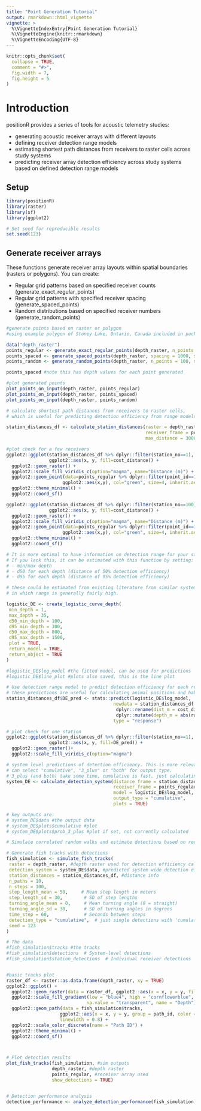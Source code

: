 ```yaml
---
title: "Point Generation Tutorial"
output: rmarkdown::html_vignette
vignette: >
  %\VignetteIndexEntry{Point Generation Tutorial}
  %\VignetteEngine{knitr::rmarkdown}
  %\VignetteEncoding{UTF-8}
---
```


```r
knitr::opts_chunk$set(
  collapse = TRUE,
  comment = "#>",
  fig.width = 7,
  fig.height = 5
)
```

# Introduction

positionR provides a series of tools for acoustic telemetry studies:

- generating acoustic receiver arrays with different layouts
- defining receiver detection range models
- estimating shortest path distances from receivers to raster cells across study systems
- predicting receiver array detection efficiency across study systems based on defined detection range models


## Setup

```r
library(positionR)  
library(raster)
library(sf)
library(ggplot2)

# Set seed for reproducible results
set.seed(123)
```


## Generate receiver arrays

These functions generate receiver array layouts within spatial boundaries (rasters or polygons). You can create:

- Regular grid patterns based on specified receiver counts (generate_exact_regular_points)
- Regular grid patterns with specified receiver spacing (generate_spaced_points)
- Random distributions based on specified receiver numbers (generate_random_points)


```r

#generate points based on raster or polygon
#using example polygon of Stoney Lake, Ontario, Canada included in package

data("depth_raster")
points_regular <- generate_exact_regular_points(depth_raster, n_points = 100, seed = 123) #regular spacing of set # of points (actual number may vary slightly)
points_spaced <- generate_spaced_points(depth_raster, spacing = 1000, seed = 123) #regular set spacing
points_random <- generate_random_points(depth_raster, n_points = 100, seed = 123) #random locations 

points_spaced #note this has depth values for each point generated

#plot generated points
plot_points_on_input(depth_raster, points_regular)
plot_points_on_input(depth_raster, points_spaced)
plot_points_on_input(depth_raster, points_random)
```





```r

# calculate shortest path distances from receivers to raster cells, 
# which is useful for predicting detection efficiency from range models 

station_distances_df <- calculate_station_distances(raster = depth_raster, 
                                                    receiver_frame = points_regular, 
                                                    max_distance = 30000)

#plot check for a few receivers
ggplot2::ggplot(station_distances_df %>% dplyr::filter(station_no==1), 
                ggplot2::aes(x, y, fill=cost_distance)) +
  ggplot2::geom_raster() +
  ggplot2::scale_fill_viridis_c(option="magma", name="Distance (m)") +
  ggplot2::geom_point(data=points_regular %>% dplyr::filter(point_id==1), 
                     ggplot2::aes(x,y), col="green", size=4, inherit.aes = FALSE) +
  ggplot2::theme_minimal() +
  ggplot2::coord_sf()

ggplot2::ggplot(station_distances_df %>% dplyr::filter(station_no==100), 
                ggplot2::aes(x, y, fill=cost_distance)) +
  ggplot2::geom_raster() +
  ggplot2::scale_fill_viridis_c(option="magma", name="Distance (m)") +
  ggplot2::geom_point(data=points_regular %>% dplyr::filter(point_id==100), 
                     ggplot2::aes(x,y), col="green", size=4, inherit.aes = FALSE) +
  ggplot2::theme_minimal() +
  ggplot2::coord_sf()

```




```r

# It is more optimal to have information on detection range for your study system/receiver array from in situ range testing. 
# If you lack this, it can be estimated with this function by setting:
# - min/max depth 
# - d50 for each depth (distance of 50% detection efficiency)
# - d95 for each depth (distance of 95% detection efficiency)

# these could be estimated from existing literature from similar systems. The example below is representative of inland lakes,
# in which range is generally fairly high.

logistic_DE <- create_logistic_curve_depth(
 min_depth = 1, 
 max_depth = 35,
 d50_min_depth = 100, 
 d95_min_depth = 300,
 d50_max_depth = 800, 
 d95_max_depth = 1500,
 plot = TRUE,              
 return_model = TRUE,
 return_object = TRUE
)

#logistic_DE$log_model #the fitted model, can be used for predictions
#logistic_DE$line_plot #plots also saved, this is the line plot 

```





```r

# Use detection range model to predict detection efficiency for each receiver in the system based on distance and depth
# these predictions are useful for calculating animal positions and habitat selection below
station_distances_df$DE_pred <- stats::predict(logistic_DE$log_model, 
                                        newdata = station_distances_df %>% 
                                         dplyr::rename(dist_m = cost_distance) %>% 
                                         dplyr::mutate(depth_m = abs(raster_value)),
                                        type = "response")

# plot check for one station
ggplot2::ggplot(station_distances_df %>% dplyr::filter(station_no==1), 
                ggplot2::aes(x, y, fill=DE_pred)) +
  ggplot2::geom_raster()+
  ggplot2::scale_fill_viridis_c(option="magma")

# system level predictions of detection efficiency. This is more relevant to tracking system design
# can select "cumulative", "3_plus" or "both" for output type.
# 3_plus (and both) take some time, cumulative is fast. just calculating cumulative here
system_DE <- calculate_detection_system(distance_frame = station_distances_df, 
                                        receiver_frame = points_regular, 
                                        model = logistic_DE$log_model, 
                                        output_type = "cumulative", 
                                        plots = TRUE)

# key outputs are:
# system_DE$data #the output data
# system_DE$plots$cumulative #plot 
# system_DE$plots$prob_3_plus #plot if set, not currently calculated


```



```r

# Simulate correlated random walks and estimate detections based on reciever array and detection range models

# Generate fish tracks with detections
fish_simulation <- simulate_fish_tracks(
 raster = depth_raster, #depth raster used for detection efficiency calcs above
 detection_system = system_DE$data, #predicted system wide detection efficiency 
 station_distances = station_distances_df, #distance info 
 n_paths = 10,
 n_steps = 100,
 step_length_mean = 50,     # Mean step length in meters
 step_length_sd = 30,        # SD of step lengths
 turning_angle_mean = 0,     # Mean turning angle (0 = straight)
 turning_angle_sd = 30,      # SD of turning angles in degrees
 time_step = 60,             # Seconds between steps
 detection_type = "cumulative",  # just single detections with 'cumulative'
 seed = 123
)

# The data
#fish_simulation$tracks #the tracks
#fish_simulation$detections  # System-level detections
#fish_simulation$station_detections  # Individual receiver detections 


#basic tracks plot
raster_df <- raster::as.data.frame(depth_raster, xy = TRUE)
ggplot2::ggplot() +
  ggplot2::geom_raster(data = raster_df, ggplot2::aes(x = x, y = y, fill = layer)) +
  ggplot2::scale_fill_gradient(low = "blue4", high = "cornflowerblue", 
                              na.value = "transparent", name = "Depth") +
  ggplot2::geom_path(data = fish_simulation$tracks, 
                    ggplot2::aes(x = x, y = y, group = path_id, color = factor(path_id)), 
                    linewidth = 0.8) +
  ggplot2::scale_color_discrete(name = "Path ID") +
  ggplot2::theme_minimal() +
  ggplot2::coord_sf()



# Plot detection results
plot_fish_tracks(fish_simulation, #sim outputs
                 depth_raster, #depth raster
                 points_regular, #receiver array used
                 show_detections = TRUE)


# Detection performance analysis 
detection_performance <- analyze_detection_performance(fish_simulation)

```


